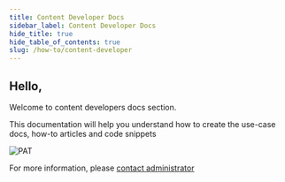 ```yaml
---
title: Content Developer Docs
sidebar_label: Content Developer Docs
hide_title: true
hide_table_of_contents: true
slug: /how-to/content-developer
---
```


## Hello,

Welcome to content developers docs section.

This documentation will help you understand how to create the use-case docs, how-to articles and code snippets

![PAT](./media/undraw_design_team.svg)

For more information, please <a href="mailto:susheel.pogaku@cloudwick.com">contact administrator</a>
